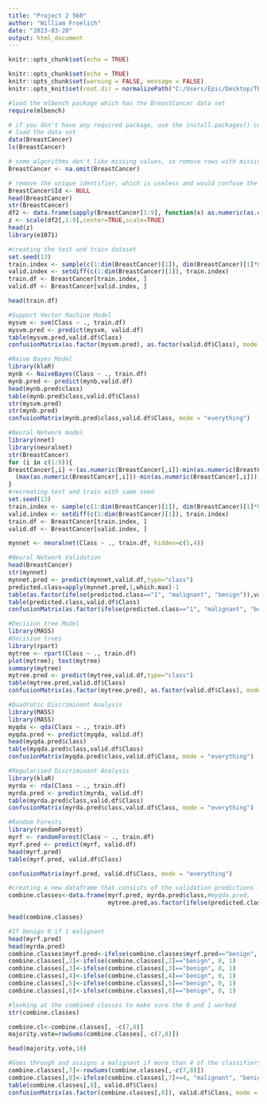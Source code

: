 ```yaml
---
title: "Project 2 560"
author: "William Froelich"
date: "2023-03-20"
output: html_document
---
```


```r
knitr::opts_chunk$set(echo = TRUE)
```


```r
knitr::opts_chunk$set(echo = TRUE)
knitr::opts_chunk$set(warning = FALSE, message = FALSE)
knitr::opts_knit$set(root.dir = normalizePath("C:/Users/Epic/Desktop/TBAN560"))
```


```r
#load the mlbench package which has the BreastCancer data set
require(mlbench)
```

```r
# if you don't have any required package, use the install.packages() command
# load the data set
data(BreastCancer)
ls(BreastCancer)
```
```r
# some algorithms don't like missing values, so remove rows with missing values
BreastCancer <- na.omit(BreastCancer) 
```


```r
# remove the unique identifier, which is useless and would confuse the machine learning algorithms
BreastCancer$Id <- NULL 
head(BreastCancer)
str(BreastCancer)
df2 <- data.frame(sapply(BreastCancer[1:9], function(x) as.numeric(as.character(x))))
z <- scale(df2[,1:9],center=TRUE,scale=TRUE)
head(z)
library(e1071)
```

```r
#creating the test and train dataset
set.seed(13)
train.index <- sample(c(1:dim(BreastCancer)[1]), dim(BreastCancer)[1]*0.58)  
valid.index <- setdiff(c(1:dim(BreastCancer)[1]), train.index)  
train.df <- BreastCancer[train.index, ]
valid.df <- BreastCancer[valid.index, ]
```

```r
head(train.df)
```

```r
#Support Vector Machine Model
mysvm <- svm(Class ~ ., train.df)
mysvm.pred <- predict(mysvm, valid.df)
table(mysvm.pred,valid.df$Class)
confusionMatrix(as.factor(mysvm.pred), as.factor(valid.df$Class), mode = "everything")
```

```r
#Naive Bayes Model
library(klaR)
mynb <- NaiveBayes(Class ~ ., train.df)
mynb.pred <- predict(mynb,valid.df)
head(mynb.pred$class)
table(mynb.pred$class,valid.df$Class)
str(mysvm.pred)
str(mynb.pred)
confusionMatrix(mynb.pred$class,valid.df$Class, mode = "everything")
```



```r
#Neural Network model
library(nnet)
library(neuralnet)
str(BreastCancer)
for (i in c(1:9)){
BreastCancer[,i] <-(as.numeric(BreastCancer[,i])-min(as.numeric(BreastCancer[,i]))) /
  (max(as.numeric(BreastCancer[,i]))-min(as.numeric(BreastCancer[,i])))
}
#recreating test and train with same seed
set.seed(13)
train.index <- sample(c(1:dim(BreastCancer)[1]), dim(BreastCancer)[1]*0.58)  
valid.index <- setdiff(c(1:dim(BreastCancer)[1]), train.index)  
train.df <- BreastCancer[train.index, ]
valid.df <- BreastCancer[valid.index, ]

mynnet <- neuralnet(Class ~ ., train.df, hidden=c(5,4))
```


```r
#Neural Network Validation
head(BreastCancer)
str(mynnet)
mynnet.pred <- predict(mynnet,valid.df,type="class")
predicted.class=apply(mynnet.pred,1,which.max)-1
table(as.factor(ifelse(predicted.class=="1", "malignant", "benign")),valid.df$Class)
table(predicted.class,valid.df$Class)
confusionMatrix(as.factor(ifelse(predicted.class=="1", "malignant", "benign")), valid.df$Class, mode = "everything")
```



```r
#Decision tree Model
library(MASS)
#Decision trees
library(rpart)
mytree <- rpart(Class ~ ., train.df)
plot(mytree); text(mytree) 
summary(mytree)
mytree.pred <- predict(mytree,valid.df,type="class")
table(mytree.pred,valid.df$Class)
confusionMatrix(as.factor(mytree.pred), as.factor(valid.df$Class), mode = "everything")
```
```r

#Quadratic Discriminant Analysis
library(MASS)
library(MASS)
myqda <- qda(Class ~ ., train.df)
myqda.pred <- predict(myqda, valid.df)
head(myqda.pred$class)
table(myqda.pred$class,valid.df$Class)
confusionMatrix(myqda.pred$class,valid.df$Class, mode = "everything")
```
```r
#Regularised Discriminant Analysis
library(klaR)
myrda <- rda(Class ~ ., train.df)
myrda.pred <- predict(myrda, valid.df)
table(myrda.pred$class,valid.df$Class)
confusionMatrix(myrda.pred$class,valid.df$Class, mode = "everything")
```


```r
#Random Forests
library(randomForest)
myrf <- randomForest(Class ~ ., train.df)
myrf.pred <- predict(myrf, valid.df)
head(myrf.pred)
table(myrf.pred, valid.df$Class)

confusionMatrix(myrf.pred, valid.df$Class, mode = "everything")
```


```r
#creating a new dataframe that consists of the validation predictions for all of the  above classifiers
combine.classes<-data.frame(myrf.pred, myrda.pred$class,#myqda.pred, 
                            mytree.pred,as.factor(ifelse(predicted.class=="1", "malignant", "benign")),mysvm.pred, mynb.pred$class)
```


```r
head(combine.classes)
```


```r
#If benign 0 if 1 malignant
head(myrf.pred)
head(myrda.pred)
combine.classes$myrf.pred<-ifelse(combine.classes$myrf.pred=="benign", 0, 1)
combine.classes[,2]<-ifelse(combine.classes[,2]=="benign", 0, 1)
combine.classes[,3]<-ifelse(combine.classes[,3]=="benign", 0, 1)
combine.classes[,4]<-ifelse(combine.classes[,4]=="benign", 0, 1)
combine.classes[,5]<-ifelse(combine.classes[,5]=="benign", 0, 1)
combine.classes[,6]<-ifelse(combine.classes[,6]=="benign", 0, 1)
```


```r
#looking at the combined classes to make sure the 0 and 1 worked
str(combine.classes)
```


```r
combine.cl<-combine.classes[, -c(7,8)]
majority.vote=rowSums(combine.classes[,-c(7,8)])
```


```r
head(majority.vote,10)
```


```r
#Goes through and assigns a malignant if more than 4 of the classifiers thought it was malignant and if not benign. Ends with ensemble confusion matrix
combine.classes[,7]<-rowSums(combine.classes[,-c(7,8)])
combine.classes[,8]<-ifelse(combine.classes[,7]>=4, "malignant", "benign")
table(combine.classes[,8], valid.df$Class)
confusionMatrix(as.factor(combine.classes[,8]), valid.df$Class, mode = "everything")

```

